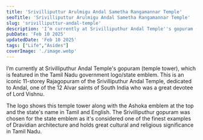 ```yaml
---
title: 'Srivilliputtur Arulmigu Andal Sametha Rangamannar Temple'
seoTitle: 'Srivilliputtur Arulmigu Andal Sametha Rangamannar Temple'
slug: 'srivilliputtur-andal-temple'
description: 'I’m currently at Srivilliputhur Andal Temple''s gopuram (temple tower), which is featured in the Tamil Nadu government logo/state emblem.'
pubDate: 'Feb 10 2025'
updatedDate: 'Feb 10 2025'
tags: ["Life","Asides"]
coverImage: './image.webp'
---
```


<R2Image imageKey="assets/srivilliputtur-andal-temple-1961638e-cd98-80b9-a838-d130660cd0cc.dng" alt="Srivilliputtur Arulmigu Andal Sametha Rangamannar Temple" />


I’m currently at Srivilliputhur Andal Temple's gopuram (temple tower), which is featured in the Tamil Nadu government logo/state emblem. This is an iconic 11-storey Rajagopuram of the Srivilliputhur Andal Temple, dedicated to Andal, one of the 12 Alvar saints of South India who was a great devotee of Lord Vishnu.


The logo shows this temple tower along with the Ashoka emblem at the top and the state's name in Tamil and English. The Srivilliputhur gopuram was chosen for the state emblem as it's considered one of the finest examples of Dravidian architecture and holds great cultural and religious significance in Tamil Nadu.​​​​​​​​​​​​​​​​

